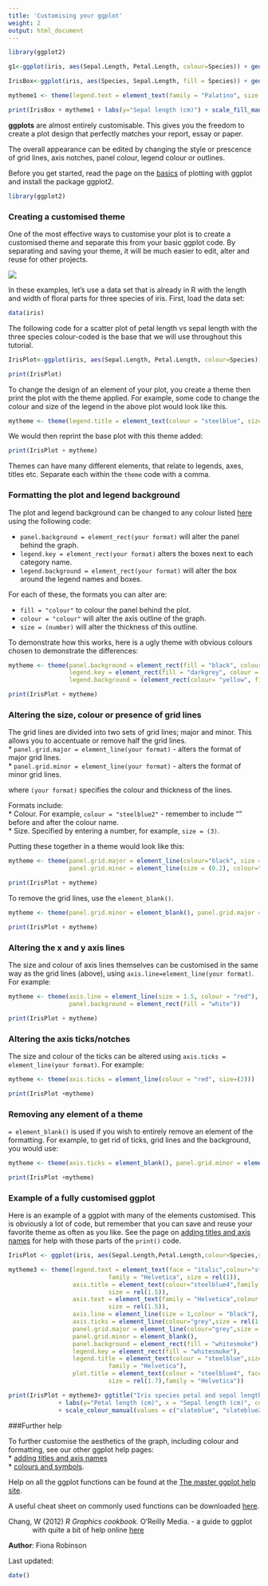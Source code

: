 ```yaml
---
title: 'Customising your ggplot'
weight: 2
output: html_document
---
```



```r
library(ggplot2)

g1<-ggplot(iris, aes(Sepal.Length, Petal.Length, colour=Species)) + geom_point() 

IrisBox<-ggplot(iris, aes(Species, Sepal.Length, fill = Species)) + geom_boxplot()

mytheme1 <- theme(legend.text = element_text(family = "Palatino", size = rel(1)), axis.title.y = element_text(colour="black", family = "Palatino"), axis.title.x = element_blank(), axis.text = element_text(family = "Palatino", colour = "black", size = rel(1.1)), axis.line = element_line(size = 0.5, colour = "grey"), panel.grid.major = element_blank(), panel.grid.minor = element_blank(), panel.background = element_rect(fill = "white"), legend.key = element_rect(fill = "white"), legend.title = element_text(colour = "black", size = rel(1.1),  face = "bold", family = "Palatino"), plot.title = element_text(face = "bold", size = rel(1.7),  family = "Palatino"))

print(IrisBox + mytheme1 + labs(y="Sepal length (cm)") + scale_fill_manual (name= "Species", values = c("maroon3", "sienna1", "chartreuse4")))
```


**ggplots** are almost entirely customisable. This gives you the freedom to create a plot design that perfectly matches your report, essay or paper. 

The overall appearance can be edited by changing the style or prescence of grid lines, axis notches, panel colour, legend colour or outlines.

Before you get started, read the page on the [basics](http://environmentalcomputing.net/plotting-with-ggplot-the-basics/) of plotting with ggplot and install the package ggplot2.

```r
library(ggplot2)
```
  

### Creating a customised theme
 
One of the most effective ways to customise your plot is to create a customised theme and separate this from your basic ggplot code. By separating and saving your theme, it will be much easier to edit, alter and reuse for other projects.  

![](ggplot1_basics_image.jpg)

In these examples, let's use a data set that is already in R with the length and width of floral parts for three species of iris. First, load the data set:

```r
data(iris)
```

The following code for a scatter plot of petal length vs sepal length with the three species colour-coded is the base that we will use throughout this tutorial.

```r
IrisPlot<-ggplot(iris, aes(Sepal.Length, Petal.Length, colour=Species)) + geom_point() 
```

```r
print(IrisPlot)
```

To change the design of an element of your plot, you create a theme then print the plot with the theme applied. For example, some code to change the colour and size of the legend in the above plot would look like this.

```r
mytheme <- theme(legend.title = element_text(colour = "steelblue", size = rel(2)))
```

We would then reprint the base plot with this theme added:

```r
print(IrisPlot + mytheme)
```

Themes can have many different elements, that relate to legends, axes, titles etc. Separate each within the `theme` code with a comma. 
  

### Formatting the plot and legend background
 
The plot and legend background can be changed to any colour listed [here](http://www.stat.columbia.edu/~tzheng/files/Rcolor.pdf) using the following code:

* `panel.background = element_rect(your format)` will alter the panel behind the graph.  
* `legend.key = element_rect(your format)` alters the boxes next to each category name.  
* `legend.background = element_rect(your format)` will alter the box around the legend names and boxes.  

For each of these, the formats you can alter are:  

* `fill = "colour"` to colour the panel behind the plot.  
* `colour = "colour"` will alter the axis outline of the graph.  
* `size = (number)` will alter the thickness of this outline.  

To demonstrate how this works, here is a ugly theme with obvious colours chosen to demonstrate the differences: 

```r

mytheme <- theme(panel.background = element_rect(fill = "black", colour = "yellow", size = 4),
                 legend.key = element_rect(fill = "darkgrey", colour = "yellow"),
                 legend.background = (element_rect(colour= "yellow", fill = "blue")))

print(IrisPlot + mytheme)
```
  

### Altering the size, colour or presence of grid lines
 
The grid lines are divided into two sets of grid lines; major and minor. This allows you to accentuate or remove half the grid lines.  
* `panel.grid.major = element_line(your format)` - alters the format of major grid lines.  
* `panel.grid.minor = element_line(your format)` - alters the format of minor grid lines.  

where `(your format)` specifies the colour and thickness of the lines. 

Formats include:  
* Colour. For example, `colour = "steelblue2"` - remember to include "" before and after the colour name.  
* Size. Specified by entering a number, for example, `size = (3)`.  

Putting these together in a theme would look like this:

```r
mytheme <- theme(panel.grid.major = element_line(colour="black", size = (1.5)),
                 panel.grid.minor = element_line(size = (0.2), colour="grey"))

print(IrisPlot + mytheme)
```


To remove the grid lines, use the `element_blank()`.
```r
mytheme <- theme(panel.grid.minor = element_blank(), panel.grid.major = element_blank())

print(IrisPlot + mytheme)
```
  

### Altering the x and y axis lines 
 
The size and colour of axis lines themselves can be customised in the same way as the grid lines (above), using `axis.line=element_line(your format)`. For example:

```r
mytheme <- theme(axis.line = element_line(size = 1.5, colour = "red"),
                 panel.background = element_rect(fill = "white"))

print(IrisPlot + mytheme)
```
  

### Altering the axis ticks/notches
 
The size and colour of the ticks can be altered using `axis.ticks = element_line(your format)`. For example:

```r
mytheme <- theme(axis.ticks = element_line(colour = "red", size=(2)))

print(IrisPlot +mytheme)
```
  

### Removing any element of a theme
 
`= element_blank()` is used if you wish to entirely remove an element of the formatting. For example, to get rid of ticks, grid lines and the background, you would use:

```r
mytheme <- theme(axis.ticks = element_blank(), panel.grid.minor = element_blank(), panel.grid.major = element_blank(), panel.background= element_blank())

print(IrisPlot +mytheme)
```
  

### Example of a fully customised ggplot
 
Here is an example of a ggplot with many of the elements customised. This is obviously a lot of code, but remember that you can save and reuse your favorite theme as often as you like. See the page on [adding titles and axis names](http://environmentalcomputing.net/plotting-with-ggplot-adding-titles-and-axis-names/) for help with those parts of the `print()` code.

```r
IrisPlot <- ggplot(iris, aes(Sepal.Length,Petal.Length,colour=Species,shape=Species))+geom_point() 

mytheme3 <- theme(legend.text = element_text(face = "italic",colour="steelblue4",
                            family = "Helvetica", size = rel(1)), 
                  axis.title = element_text(colour="steelblue4",family = "Helvetica",
                            size = rel(1.5)), 
                  axis.text = element_text(family = "Helvetica",colour = "steelblue1",
                            size = rel(1.5)), 
                  axis.line = element_line(size = 1,colour = "black"), 
                  axis.ticks = element_line(colour="grey",size = rel(1.4)),
                  panel.grid.major = element_line(colour="grey",size = rel(0.5)), 
                  panel.grid.minor = element_blank(), 
                  panel.background = element_rect(fill = "whitesmoke"), 
                  legend.key = element_rect(fill = "whitesmoke"), 
                  legend.title = element_text(colour = "steelblue",size = rel(1.5),
                            family = "Helvetica"), 
                  plot.title = element_text(colour = "steelblue4", face = "bold",
                            size = rel(1.7),family = "Helvetica"))

print(IrisPlot + mytheme3+ ggtitle("Iris species petal and sepal length")
              + labs(y="Petal length (cm)", x = "Sepal length (cm)", colour = "Species")
              + scale_colour_manual(values = c("slateblue", "slateblue2", "slateblue4")))
```
  


###Further help
 
To further customise the aesthetics of the graph, including colour and formatting, see our other ggplot help pages:  
* [adding titles and axis names](http://environmentalcomputing.net/plotting-with-ggplot-adding-titles-and-axis-names/)  
* [colours and symbols](http://environmentalcomputing.net/plotting-with-ggplot-colours-and-symbols/).   

Help on all the ggplot functions can be found at the [The master ggplot help site](http://docs.ggplot2.org/current/).

A useful cheat sheet on commonly used functions can be downloaded [here](https://www.rstudio.com/wp-content/uploads/2015/03/ggplot2-cheatsheet.pdf).

<p style="margin-left: .5in; text-indent: -.5in;">Chang, W (2012) *R Graphics cookbook.* O'Reilly Media. - a guide to ggplot with quite a bit of help online [here](http://www.cookbook-r.com/Graphs/)</p>
  

**Author**: Fiona Robinson
 
Last updated:
```r
date()
```
